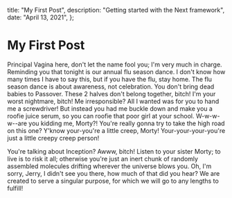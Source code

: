   title: "My First Post",
  description: "Getting started with the Next framework",
  date: "April 13, 2021",
};

# My First Post

Principal Vagina here, don't let the name fool you; I'm very much in charge. Reminding you that tonight is our annual flu season dance. I don't know how many times I have to say this, but if you have the flu, stay home. The flu season dance is about awareness, not celebration. You don't bring dead babies to Passover. These 2 halves don't belong together, bitch! I'm your worst nightmare, bitch! Me irresponsible? All I wanted was for you to hand me a screwdriver! But instead you had me buckle down and make you a roofie juice serum, so you can roofie that poor girl at your school. W-w-w-w--are you kidding me, Morty?! You're really gonna try to take the high road on this one? Y'know your-you're a little creep, Morty! Your-your-your-you're just a little creepy creep person!

You're talking about Inception? Awww, bitch! Listen to your sister Morty; to live is to risk it all; otherwise you're just an inert chunk of randomly assembled molecules drifting wherever the universe blows you. Oh, I'm sorry, Jerry, I didn't see you there, how much of that did you hear? We are created to serve a singular purpose, for which we will go to any lengths to fulfill!
